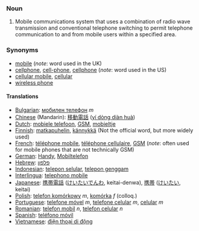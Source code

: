 ===Noun===
#Mobile communications system that uses a combination of radio wave transmission and conventional telephone switching to permit telephone communication to and from mobile users within a specified area.

===Synonyms===

*[[mobile]] (''note'': word used in the UK)
*[[cellphone]], [[cell-phone]], [[cellphone]] (''note'': word used in the US)
*[[cellular mobile]], [[cellular]]
*[[wireless phone]]

====Translations====

*[[Bulgarian]]: [[мобилен телефон]] ''m''
*[[Chinese]] (Mandarin): [[移動電話]] ([[yí dòng diàn huà]])
*[[Dutch]]: [[mobiele telefoon]], [[GSM]], [[mobieltje]]
*[[Finnish]]: [[matkapuhelin]], [[kännykkä]] (Not the official word, but more widely used) 
*[[French]]: [[téléphone mobile]], [[téléphone cellulaire]], [[GSM]] (''note'': often used for mobile phones that are not technically GSM)
*[[German]]: [[Handy]], [[Mobiltelefon]]
*[[Hebrew]]: [[פלפון]]
*[[Indonesian]]: [[telepon selular]], [[telepon genggam]]
*[[Interlingua]]: [[telephono mobile]]
*[[Japanese]]: [[携帯電話]] ([[けいたいでんわ]], keitai-denwa), [[携帯]] ([[けいたい]], keitai)
*[[Polish]]: [[telefon komórkowy]] ''m'', [[komórka]] ''f'' (colloq.)
*[[Portuguese]]: [[telefone móvel]] ''m'', [[telefone celular]] ''m'', [[celular]] ''m''
*[[Romanian]]: [[telefon mobil]] ''n'', [[telefon celular]] ''n'' 
*[[Spanish]]: [[teléfono móvil]]
*[[Vietnamese]]: [[điện thoại di động]]